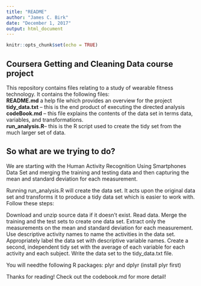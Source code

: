 ---
title: "README"
author: "James C. Birk"
date: "December 1, 2017"
output: html_document
---

```{r setup, include=FALSE}
knitr::opts_chunk$set(echo = TRUE)
```

## Coursera __Getting and Cleaning Data__ course project
This repository contains files relating to a study of wearable fitness technology. It contains the 
following files:  
**README.md** a help file which provides an overview for the project  
**tidy_data.txt** -- this is the end product of executing the directed analysis  
**codeBook.md** -- this file explains the contents of the data set in terms data, variables, and transformations.  
**run_analysis.R**-- this is the R script used to create the tidy set from the much larger set of data.


## So what are we trying to do?
We are starting with the Human Activity Recognition Using Smartphones Data Set and merging the training and testing data and then capturing the mean and standard deviation for each measurement.  

Running run_analysis.R will create the data set.  It acts upon the original data set and transforms it to produce a tidy data set which is easier to work with. Follow these steps:

Download and unzip source data if it doesn't exist.
Read data.
Merge the training and the test sets to create one data set.
Extract only the measurements on the mean and standard deviation for each measurement.
Use descriptive activity names to name the activities in the data set.
Appropriately label the data set with descriptive variable names.
Create a second, independent tidy set with the average of each variable for each activity and each subject.
Write the data set to the tidy_data.txt file.

You will needthe following R packages: plyr and dplyr (install plyr first)

Thanks for reading! Check out the codebook.md for more detail!


